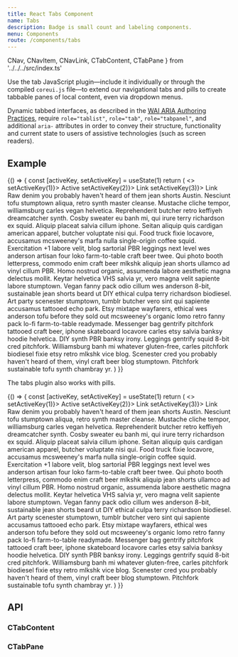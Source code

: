 ```yaml
---
title: React Tabs Component
name: Tabs
description: Badge is small count and labeling components.
menu: Components
route: /components/tabs
---
```


  CNav,
  CNavItem,
  CNavLink,
  CTabContent,
  CTabPane 
} from '../../../src/index.ts'

Use the tab JavaScript plugin—include it individually or through the compiled `coreui.js` file—to extend our navigational tabs and pills to create tabbable panes of local content, even via dropdown menus.

Dynamic tabbed interfaces, as described in the [<abbr title="Web Accessibility Initiative">WAI</abbr> <abbr title="Accessible Rich Internet Applications">ARIA</abbr> Authoring Practices](https://www.w3.org/TR/wai-aria-practices/#tabpanel), require `role="tablist"`, `role="tab"`, `role="tabpanel"`, and additional `aria-` attributes in order to convey their structure, functionality and current state to users of assistive technologies (such as screen readers).

<!-- Note that dynamic tabbed interfaces should <em>not</em> contain dropdown menus, as this causes both usability and accessibility issues. From a usability perspective, the fact that the currently displayed tab's trigger element is not immediately visible (as it's inside the closed dropdown menu) can cause confusion. From an accessibility point of view, there is currently no sensible way to map this sort of construct to a standard WAI ARIA pattern, meaning that it cannot be easily made understandable to users of assistive technologies. -->

## Example

<Playground>
  {() => {
    const [activeKey, setActiveKey] = useState(1)
    return (
      <>
        <CNav variant="tabs">
          <CNavItem>
            <CNavLink href="#" active={activeKey === 1} onClick={() => setActiveKey(1)}>
              Active
            </CNavLink>
          </CNavItem>
          <CNavItem>
            <CNavLink href="#" active={activeKey === 2} onClick={() => setActiveKey(2)}>
              Link
            </CNavLink>
          </CNavItem>
          <CNavItem>
            <CNavLink href="#" active={activeKey === 3} onClick={() => setActiveKey(3)}>
              Link
            </CNavLink>
          </CNavItem>
        </CNav>
        <CTabContent>
          <CTabPane visible={activeKey === 1}>
            Raw denim you probably haven't heard of them jean shorts Austin. Nesciunt tofu stumptown
            aliqua, retro synth master cleanse. Mustache cliche tempor, williamsburg carles vegan
            helvetica. Reprehenderit butcher retro keffiyeh dreamcatcher synth. Cosby sweater eu
            banh mi, qui irure terry richardson ex squid. Aliquip placeat salvia cillum iphone.
            Seitan aliquip quis cardigan american apparel, butcher voluptate nisi qui.
          </CTabPane>
          <CTabPane visible={activeKey === 2}>
            Food truck fixie locavore, accusamus mcsweeney's marfa nulla single-origin coffee squid.
            Exercitation +1 labore velit, blog sartorial PBR leggings next level wes anderson
            artisan four loko farm-to-table craft beer twee. Qui photo booth letterpress, commodo
            enim craft beer mlkshk aliquip jean shorts ullamco ad vinyl cillum PBR. Homo nostrud
            organic, assumenda labore aesthetic magna delectus mollit. Keytar helvetica VHS salvia
            yr, vero magna velit sapiente labore stumptown. Vegan fanny pack odio cillum wes
            anderson 8-bit, sustainable jean shorts beard ut DIY ethical culpa terry richardson
            biodiesel. Art party scenester stumptown, tumblr butcher vero sint qui sapiente
            accusamus tattooed echo park.
          </CTabPane>
          <CTabPane visible={activeKey === 3}>
            Etsy mixtape wayfarers, ethical wes anderson tofu before they sold out mcsweeney's
            organic lomo retro fanny pack lo-fi farm-to-table readymade. Messenger bag gentrify
            pitchfork tattooed craft beer, iphone skateboard locavore carles etsy salvia banksy
            hoodie helvetica. DIY synth PBR banksy irony. Leggings gentrify squid 8-bit cred
            pitchfork. Williamsburg banh mi whatever gluten-free, carles pitchfork biodiesel fixie
            etsy retro mlkshk vice blog. Scenester cred you probably haven't heard of them, vinyl
            craft beer blog stumptown. Pitchfork sustainable tofu synth chambray yr.
          </CTabPane>
        </CTabContent>
      </>
    )
  }}
</Playground>

The tabs plugin also works with pills.

<Playground>
  {() => {
    const [activeKey, setActiveKey] = useState(1)
    return (
      <>
        <CNav variant="pills">
          <CNavItem>
            <CNavLink href="#" active={activeKey === 1} onClick={() => setActiveKey(1)}>
              Active
            </CNavLink>
          </CNavItem>
          <CNavItem>
            <CNavLink href="#" active={activeKey === 2} onClick={() => setActiveKey(2)}>
              Link
            </CNavLink>
          </CNavItem>
          <CNavItem>
            <CNavLink href="#" active={activeKey === 3} onClick={() => setActiveKey(3)}>
              Link
            </CNavLink>
          </CNavItem>
        </CNav>
        <CTabContent>
          <CTabPane visible={activeKey === 1}>
            Raw denim you probably haven't heard of them jean shorts Austin. Nesciunt tofu stumptown
            aliqua, retro synth master cleanse. Mustache cliche tempor, williamsburg carles vegan
            helvetica. Reprehenderit butcher retro keffiyeh dreamcatcher synth. Cosby sweater eu
            banh mi, qui irure terry richardson ex squid. Aliquip placeat salvia cillum iphone.
            Seitan aliquip quis cardigan american apparel, butcher voluptate nisi qui.
          </CTabPane>
          <CTabPane visible={activeKey === 2}>
            Food truck fixie locavore, accusamus mcsweeney's marfa nulla single-origin coffee squid.
            Exercitation +1 labore velit, blog sartorial PBR leggings next level wes anderson
            artisan four loko farm-to-table craft beer twee. Qui photo booth letterpress, commodo
            enim craft beer mlkshk aliquip jean shorts ullamco ad vinyl cillum PBR. Homo nostrud
            organic, assumenda labore aesthetic magna delectus mollit. Keytar helvetica VHS salvia
            yr, vero magna velit sapiente labore stumptown. Vegan fanny pack odio cillum wes
            anderson 8-bit, sustainable jean shorts beard ut DIY ethical culpa terry richardson
            biodiesel. Art party scenester stumptown, tumblr butcher vero sint qui sapiente
            accusamus tattooed echo park.
          </CTabPane>
          <CTabPane visible={activeKey === 3}>
            Etsy mixtape wayfarers, ethical wes anderson tofu before they sold out mcsweeney's
            organic lomo retro fanny pack lo-fi farm-to-table readymade. Messenger bag gentrify
            pitchfork tattooed craft beer, iphone skateboard locavore carles etsy salvia banksy
            hoodie helvetica. DIY synth PBR banksy irony. Leggings gentrify squid 8-bit cred
            pitchfork. Williamsburg banh mi whatever gluten-free, carles pitchfork biodiesel fixie
            etsy retro mlkshk vice blog. Scenester cred you probably haven't heard of them, vinyl
            craft beer blog stumptown. Pitchfork sustainable tofu synth chambray yr.
          </CTabPane>
        </CTabContent>
      </>
    )
  }}
</Playground>

## API

### CTabContent

<Props of={CTabContent} />

### CTabPane

<Props of={CTabPane} />
